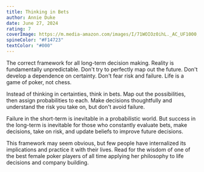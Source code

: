 ```yaml
---
title: Thinking in Bets
author: Annie Duke
date: June 27, 2024
rating: 7
coverImage: https://m.media-amazon.com/images/I/71WOIOz0ihL._AC_UF1000,1000_QL80_.jpg
spineColor: "#F14723"
textColor: "#000"
---
```


The correct framework for all long-term decision making. Reality is fundamentally unpredictable. Don't try to perfectly map out the future. Don't develop a dependence on certainty. Don't fear risk and failure. Life is a game of poker, not chess.

Instead of thinking in certainties, think in bets. Map out the possibilities, then assign probabilities to each. Make decisions thoughtfully and understand the risk you take on, but don't avoid failure.

Failure in the short-term is inevitable in a probabilistic world. But success in the long-term is inevitable for those who constantly evaluate bets, make decisions, take on risk, and update beliefs to improve future decisions.

This framework may seem obvious, but few people have internalized its implications and practice it with their lives. Read for the wisdom of one of the best female poker players of all time applying her philosophy to life decisions and company building.
